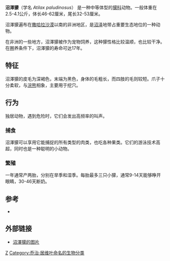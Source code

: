 {{Speciesbox
| taxon = Atilax paludinosus
| status = LR/lc
| status_system = iucn2.3
| binomial_authority = [[Cuvier|Cuvier]], 1829
}}

'''沼澤獴'''（学名 ''Atilax paludinosus''） 是一种中等体型的[[獴科|獴科]]动物。一般体重在2.5-4.1公斤，体长46-62厘米，尾长32-53厘米。

沼澤獴遍布在[[撒哈拉沙漠|撒哈拉沙漠]]以南的非洲地区，是[[沼泽|沼泽]]地带占重要生态地位的一种动物。

在非洲的一些地方，沼澤獴被作为宠物饲养，这种獴性格比较温顺，也比较干净。在圈养条件下，沼澤獴的寿命可达17年。

==特征==
沼澤獴的皮毛为深褐色，末端为黑色，身体的毛粗长，而四肢的毛则较短。爪子十分柔软，与[[浣熊|浣熊]]相象，主要用于挖穴。

==行为==
独居动物，遇到危险时，它们会发出高频率的叫声。

===捕食===
沼澤獴可以享用它能捕捉的所有类型的肉类，也吃各种果类。它们的游泳技术高超，同时也是一种聪明的小动物。
===繁殖===
一年通常产两胎，分别在旱季和湿季。每胎最多三只小獴，通常9-14天能够睁开眼睛，30-46天断奶。

==参考==
* {{IUCN2006|assessors=Mustelid Specialist Group|year=1996|id=41590|title=Atilax paludinosus|downloaded=10 May 2006}}

==外部链接==
*[http://www.wildherps.com/travels/Africa2000/images/marsh_mongoose_big.jpg 沼澤獴的图片] {{Wayback|url=http://www.wildherps.com/travels/Africa2000/images/marsh_mongoose_big.jpg |date=20120717082143 }}
{{Taxonbar|from=Q855597}}

[[Category:獴科|Z]]
[[Category:乔治·居维叶命名的生物分类|Category:乔治·居维叶命名的生物分类]]